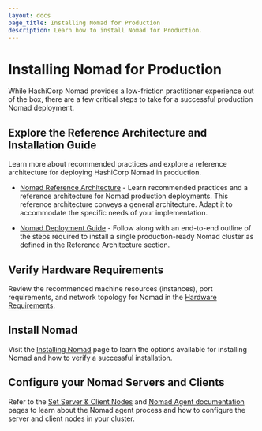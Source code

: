 ```yaml
---
layout: docs
page_title: Installing Nomad for Production
description: Learn how to install Nomad for Production.
---
```


# Installing Nomad for Production

While HashiCorp Nomad provides a low-friction practitioner experience out of
the box, there are a few critical steps to take for a successful production
Nomad deployment.

## Explore the Reference Architecture and Installation Guide

Learn more about recommended practices and explore a reference architecture for
deploying HashiCorp Nomad in production.

- [Nomad Reference Architecture][] - Learn recommended practices and a reference
  architecture for Nomad production deployments. This reference architecture
  conveys a general architecture. Adapt it to accommodate the specific needs
  of your implementation.

- [Nomad Deployment Guide][] - Follow along with an end-to-end outline of the
  steps required to install a single production-ready Nomad cluster as defined
  in the Reference Architecture section.

## Verify Hardware Requirements

Review the recommended machine resources (instances), port requirements, and
network topology for Nomad in the [Hardware Requirements](/nomad/docs/install/production/requirements).

## Install Nomad

Visit the [Installing Nomad](/nomad/docs/install) page to learn the options
available for installing Nomad and how to verify a successful
installation.

## Configure your Nomad Servers and Clients

Refer to the [Set Server & Client Nodes](/nomad/docs/operations/nomad-agent)
and [Nomad Agent documentation](/nomad/docs/commands/agent) pages to learn about the
Nomad agent process and how to configure the server and client nodes in your
cluster.

[nomad reference architecture]: /nomad/tutorials/enterprise/production-reference-architecture-vm-with-consul
[nomad deployment guide]: /nomad/tutorials/enterprise/production-deployment-guide-vm-with-consul
